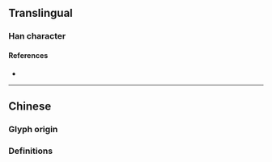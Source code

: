 {{also|儲}}
{{character info}}
==Translingual==

===Han character===
{{Han char|rn=9|rad=人|as=10|sn=12|four=|canj=OIVA|ids=⿰亻诸}}

====References====
* {{Han ref|kx=0114.051|hdz=10206.070|uh=50A8|ud=20648}}

----

==Chinese==

===Glyph origin===
{{Han simp|儲|f=言|t=讠}}

===Definitions===
{{zh-see|儲}}